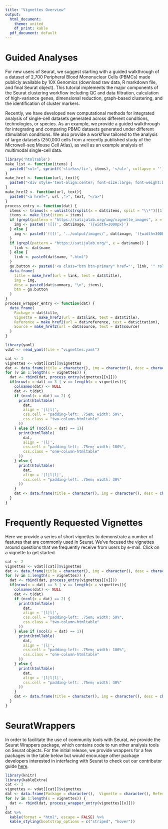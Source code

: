 ```yaml
---
title: "Vignettes Overview"
output:
  html_document:
    theme: united
    df_print: kable
  pdf_document: default
---
```


# Guided Analyses

For new users of Seurat, we suggest starting with a guided walkthrough of a dataset of 2,700 Peripheral Blood Mononuclear Cells (PBMCs) made publicly available by 10X Genomics (download raw data, R markdown file, and final Seurat object). This tutorial implements the major components of the Seurat clustering workflow including QC and data filtration, calculation of high-variance genes, dimensional reduction, graph-based clustering, and the identification of cluster markers.

Recently, we have developed new computational methods for integrated analysis of single-cell datasets generated across different conditions, technologies, or species. As an example, we provide a guided walkthrough for integrating and comparing PBMC datasets generated under different stimulation conditions. We also provide a workflow tailored to the analysis of large datasets (250,000 cells from a recently published study of the Microwell-seq Mouse Cell Atlas), as well as an example analysis of multimodal single-cell data. 

```r
library('htmlTable')
make_list <- function(items) {
  paste0("<ul>", sprintf('<li>%s</li>', items), '</ul>', collapse = '')
}
make_href <- function(url, text){
  paste0("<div style='text-align:center; font-size:large; font-weight:bold'><a href=", url ,">", text, "</a></div>")
}
make_href2 <- function(url, text){
  paste0("<a href=", url ,">", text, "</a>")
}
process_entry <- function(dat) {
  items <- trimws(x = unlist(strsplit(x = dat$items, split = "\\*")[[1]])[-1])
  items <- make_list(items = items)
  if (grepl(pattern = "https://satijalab.org/img/vignette_images", x = dat$image)) {
    img <- paste0('![](', dat$image, '){width=3000px}')
  } else {
    img <- paste0('![](', '../output/images/', dat$image, '){width=3000px}')
  }
  if (grepl(pattern = "https://satijalab.org/", x = dat$name)) {
    link <- dat$name
  } else {
    link <- paste0(dat$name, ".html")
  }
  go.button <- paste0('<a class="btn btn-primary" href="', link, '" role="button" style="width:100%">GO</a>')
  data.frame(
    title = make_href(url = link, text = dat$title),
    img = img,
    desc = paste0(dat$summary, "\n", items),
    btn = go.button
  )
}
process_wrapper_entry <- function(dat) {
  data.frame(
    Package = dat$title,
    Vignette = make_href2(url = dat$link, text = dat$title),
    Reference = make_href2(url = dat$reference, text = dat$citation),
    Source = make_href2(url = dat$source, text = dat$source)
  )
}
```

```r
library(yaml)
vdat <- read_yaml(file = "vignettes.yaml")
```

```{=html}
<style>
.two-column-htmltable {
  width: 66.666%;
}
.one-column-htmltable {
  width: 33.333%;
}

</style>
```

```r
cat <- 1
vignettes <- vdat[[cat]]$vignettes
dat <- data.frame(title = character(), img = character(), desc = character())
for (v in 1:length(x = vignettes)) {
  dat <- rbind(dat, process_entry(vignettes[[v]]))
  if(nrow(x = dat) == 3 | v == length(x = vignettes)){
    colnames(dat) <- NULL
    dat <- t(dat)
    if (ncol(x = dat) == 2) {
      print(htmlTable(
        dat, 
        align = '|l|l|', 
        css.cell = "padding-left: .75em; width: 50%", 
        css.class = "two-column-htmltable"
      ))
    } else if (ncol(x = dat) == 1){
      print(htmlTable(
        dat, 
        align = '|l|', 
        css.cell = "padding-left: .75em; width: 100%", 
        css.class = "one-column-htmltable"
      ))
    } else {
      print(htmlTable(
        dat, 
        align = '|l|l|l|', 
        css.cell = "padding-left: .75em; width: 30%"
      ))
    }
    dat <- data.frame(title = character(), img = character(), desc = character())
  }
}
```

# Frequently Requested Vignettes

Here we provide a series of short vignettes to demonstrate a number of features that are commonly used in Seurat. We've focused the vignettes around questions that we frequently receive from users by e-mail. Click on a vignette to get started

```r
cat <- 2
vignettes <- vdat[[cat]]$vignettes
dat <- data.frame(title = character(), img = character(), desc = character())
for (v in 1:length(x = vignettes)) {
  dat <- rbind(dat, process_entry(vignettes[[v]]))
  if(nrow(x = dat) == 3 | v == length(x = vignettes)){
    colnames(dat) <- NULL
    dat <- t(dat)
    if (ncol(x = dat) == 2) {
      print(htmlTable(
        dat, 
        align = '|l|l|', 
        css.cell = "padding-left: .75em; width: 50%", 
        css.class = "two-column-htmltable"
      ))
    } else if (ncol(x = dat) == 1){
      print(htmlTable(
        dat, 
        align = '|l|', 
        css.cell = "padding-left: .75em; width: 100%", 
        css.class = "one-column-htmltable"
      ))
    } else {
      print(htmlTable(
        dat, 
        align = '|l|l|l|', 
        css.cell = "padding-left: .75em; width: 30%"
      ))
    }
    dat <- data.frame(title = character(), img = character(), desc = character())
  }
}
```

# SeuratWrappers

In order to facilitate the use of community tools with Seurat, we provide the Seurat Wrappers package, which contains code to run other analysis tools on Seurat objects. For the initial release, we provide wrappers for a few packages in the table below but would encourage other package developers interested in interfacing with Seurat to check out our contributor guide [here](https://github.com/satijalab/seurat.wrappers/wiki/Submission-Process).

```r
library(knitr)
library(kableExtra)
cat <- 3
vignettes <- vdat[[cat]]$vignettes
dat <- data.frame(Package = character(),  Vignette = character(), Reference = character(), Source = character())
for (v in 1:length(x = vignettes)) {
  dat <- rbind(dat, process_wrapper_entry(vignettes[[v]]))
}
dat %>%
  kable(format = "html", escape = FALSE) %>%
  kable_styling(bootstrap_options = c("striped", "hover"))
```
